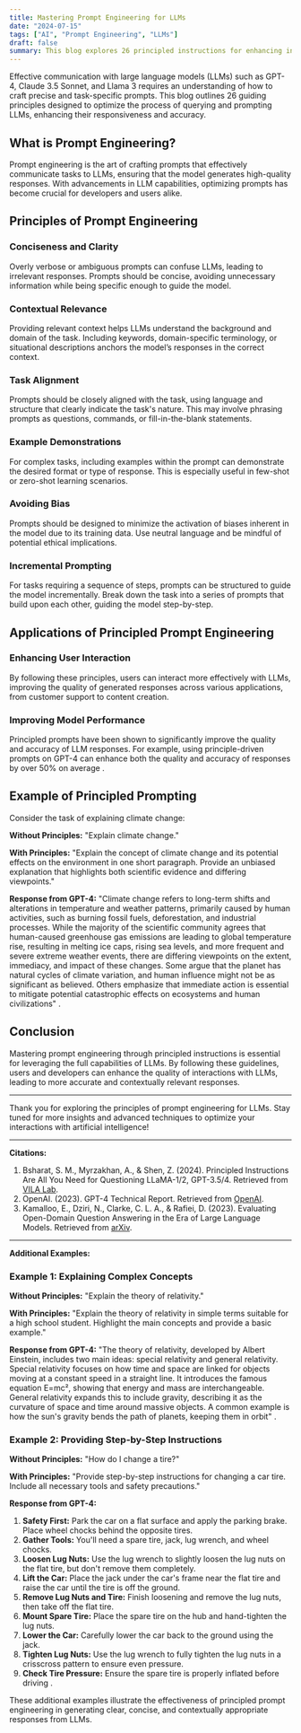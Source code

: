 ```yaml
---
title: Mastering Prompt Engineering for LLMs
date: "2024-07-15"
tags: ["AI", "Prompt Engineering", "LLMs"]
draft: false
summary: This blog explores 26 principled instructions for enhancing interactions with large language models (LLMs) like GPT-4, Claude 3.5 Sonnet, and Llama 3, providing a comprehensive guide for developers and users.
---
```


Effective communication with large language models (LLMs) such as GPT-4, Claude 3.5 Sonnet, and Llama 3 requires an understanding of how to craft precise and task-specific prompts. This blog outlines 26 guiding principles designed to optimize the process of querying and prompting LLMs, enhancing their responsiveness and accuracy.

## What is Prompt Engineering?

Prompt engineering is the art of crafting prompts that effectively communicate tasks to LLMs, ensuring that the model generates high-quality responses. With advancements in LLM capabilities, optimizing prompts has become crucial for developers and users alike.

## Principles of Prompt Engineering

### Conciseness and Clarity

Overly verbose or ambiguous prompts can confuse LLMs, leading to irrelevant responses. Prompts should be concise, avoiding unnecessary information while being specific enough to guide the model.

### Contextual Relevance

Providing relevant context helps LLMs understand the background and domain of the task. Including keywords, domain-specific terminology, or situational descriptions anchors the model’s responses in the correct context.

### Task Alignment

Prompts should be closely aligned with the task, using language and structure that clearly indicate the task's nature. This may involve phrasing prompts as questions, commands, or fill-in-the-blank statements.

### Example Demonstrations

For complex tasks, including examples within the prompt can demonstrate the desired format or type of response. This is especially useful in few-shot or zero-shot learning scenarios.

### Avoiding Bias

Prompts should be designed to minimize the activation of biases inherent in the model due to its training data. Use neutral language and be mindful of potential ethical implications.

### Incremental Prompting

For tasks requiring a sequence of steps, prompts can be structured to guide the model incrementally. Break down the task into a series of prompts that build upon each other, guiding the model step-by-step.

## Applications of Principled Prompt Engineering

### Enhancing User Interaction

By following these principles, users can interact more effectively with LLMs, improving the quality of generated responses across various applications, from customer support to content creation.

### Improving Model Performance

Principled prompts have been shown to significantly improve the quality and accuracy of LLM responses. For example, using principle-driven prompts on GPT-4 can enhance both the quality and accuracy of responses by over 50% on average .

## Example of Principled Prompting

Consider the task of explaining climate change:

**Without Principles:**
"Explain climate change."

**With Principles:**
"Explain the concept of climate change and its potential effects on the environment in one short paragraph. Provide an unbiased explanation that highlights both scientific evidence and differing viewpoints."

**Response from GPT-4:**
"Climate change refers to long-term shifts and alterations in temperature and weather patterns, primarily caused by human activities, such as burning fossil fuels, deforestation, and industrial processes. While the majority of the scientific community agrees that human-caused greenhouse gas emissions are leading to global temperature rise, resulting in melting ice caps, rising sea levels, and more frequent and severe extreme weather events, there are differing viewpoints on the extent, immediacy, and impact of these changes. Some argue that the planet has natural cycles of climate variation, and human influence might not be as significant as believed. Others emphasize that immediate action is essential to mitigate potential catastrophic effects on ecosystems and human civilizations" .

## Conclusion

Mastering prompt engineering through principled instructions is essential for leveraging the full capabilities of LLMs. By following these guidelines, users and developers can enhance the quality of interactions with LLMs, leading to more accurate and contextually relevant responses.

---

Thank you for exploring the principles of prompt engineering for LLMs. Stay tuned for more insights and advanced techniques to optimize your interactions with artificial intelligence!

---

**Citations:**

1. Bsharat, S. M., Myrzakhan, A., & Shen, Z. (2024). Principled Instructions Are All You Need for Questioning LLaMA-1/2, GPT-3.5/4. Retrieved from [VILA Lab](https://github.com/VILA-Lab/ATLAS).
2. OpenAI. (2023). GPT-4 Technical Report. Retrieved from [OpenAI](https://openai.com/research/gpt-4).
3. Kamalloo, E., Dziri, N., Clarke, C. L. A., & Rafiei, D. (2023). Evaluating Open-Domain Question Answering in the Era of Large Language Models. Retrieved from [arXiv](https://arxiv.org/abs/2305.06984).

---

**Additional Examples:**

### Example 1: Explaining Complex Concepts

**Without Principles:**
"Explain the theory of relativity."

**With Principles:**
"Explain the theory of relativity in simple terms suitable for a high school student. Highlight the main concepts and provide a basic example."

**Response from GPT-4:**
"The theory of relativity, developed by Albert Einstein, includes two main ideas: special relativity and general relativity. Special relativity focuses on how time and space are linked for objects moving at a constant speed in a straight line. It introduces the famous equation E=mc², showing that energy and mass are interchangeable. General relativity expands this to include gravity, describing it as the curvature of space and time around massive objects. A common example is how the sun's gravity bends the path of planets, keeping them in orbit" .

### Example 2: Providing Step-by-Step Instructions

**Without Principles:**
"How do I change a tire?"

**With Principles:**
"Provide step-by-step instructions for changing a car tire. Include all necessary tools and safety precautions."

**Response from GPT-4:**

1. **Safety First:** Park the car on a flat surface and apply the parking brake. Place wheel chocks behind the opposite tires.
2. **Gather Tools:** You'll need a spare tire, jack, lug wrench, and wheel chocks.
3. **Loosen Lug Nuts:** Use the lug wrench to slightly loosen the lug nuts on the flat tire, but don't remove them completely.
4. **Lift the Car:** Place the jack under the car's frame near the flat tire and raise the car until the tire is off the ground.
5. **Remove Lug Nuts and Tire:** Finish loosening and remove the lug nuts, then take off the flat tire.
6. **Mount Spare Tire:** Place the spare tire on the hub and hand-tighten the lug nuts.
7. **Lower the Car:** Carefully lower the car back to the ground using the jack.
8. **Tighten Lug Nuts:** Use the lug wrench to fully tighten the lug nuts in a crisscross pattern to ensure even pressure.
9. **Check Tire Pressure:** Ensure the spare tire is properly inflated before driving .

These additional examples illustrate the effectiveness of principled prompt engineering in generating clear, concise, and contextually appropriate responses from LLMs.
